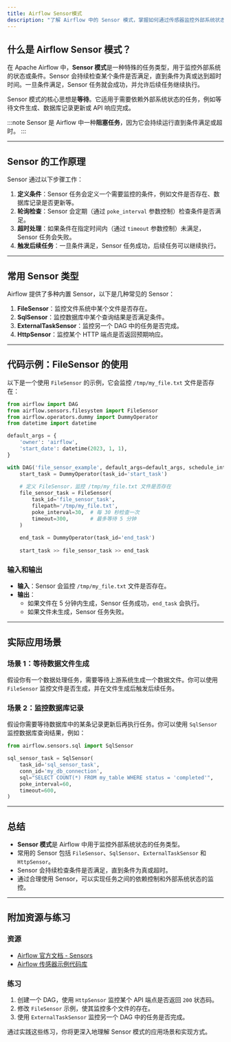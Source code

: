 ```yaml
---
title: Airflow Sensor模式
description: "了解 Airflow 中的 Sensor 模式，掌握如何通过传感器监控外部系统状态并触发任务执行。"
---
```


## 什么是 Airflow Sensor 模式？

在 Apache Airflow 中，**Sensor 模式**是一种特殊的任务类型，用于监控外部系统的状态或条件。Sensor 会持续检查某个条件是否满足，直到条件为真或达到超时时间。一旦条件满足，Sensor 任务就会成功，并允许后续任务继续执行。

Sensor 模式的核心思想是**等待**。它适用于需要依赖外部系统状态的任务，例如等待文件生成、数据库记录更新或 API 响应完成。

:::note
Sensor 是 Airflow 中一种**阻塞任务**，因为它会持续运行直到条件满足或超时。
:::

---

## Sensor 的工作原理

Sensor 通过以下步骤工作：

1. **定义条件**：Sensor 任务会定义一个需要监控的条件，例如文件是否存在、数据库记录是否更新等。
2. **轮询检查**：Sensor 会定期（通过 `poke_interval` 参数控制）检查条件是否满足。
3. **超时处理**：如果条件在指定时间内（通过 `timeout` 参数控制）未满足，Sensor 任务会失败。
4. **触发后续任务**：一旦条件满足，Sensor 任务成功，后续任务可以继续执行。

---

## 常用 Sensor 类型

Airflow 提供了多种内置 Sensor，以下是几种常见的 Sensor：

1. **FileSensor**：监控文件系统中某个文件是否存在。
2. **SqlSensor**：监控数据库中某个查询结果是否满足条件。
3. **ExternalTaskSensor**：监控另一个 DAG 中的任务是否完成。
4. **HttpSensor**：监控某个 HTTP 端点是否返回预期响应。

---

## 代码示例：FileSensor 的使用

以下是一个使用 `FileSensor` 的示例，它会监控 `/tmp/my_file.txt` 文件是否存在：

```python
from airflow import DAG
from airflow.sensors.filesystem import FileSensor
from airflow.operators.dummy import DummyOperator
from datetime import datetime

default_args = {
    'owner': 'airflow',
    'start_date': datetime(2023, 1, 1),
}

with DAG('file_sensor_example', default_args=default_args, schedule_interval=None) as dag:
    start_task = DummyOperator(task_id='start_task')
    
    # 定义 FileSensor，监控 /tmp/my_file.txt 文件是否存在
    file_sensor_task = FileSensor(
        task_id='file_sensor_task',
        filepath='/tmp/my_file.txt',
        poke_interval=30,  # 每 30 秒检查一次
        timeout=300,       # 最多等待 5 分钟
    )
    
    end_task = DummyOperator(task_id='end_task')
    
    start_task >> file_sensor_task >> end_task
```

### 输入和输出

- **输入**：Sensor 会监控 `/tmp/my_file.txt` 文件是否存在。
- **输出**：
  - 如果文件在 5 分钟内生成，Sensor 任务成功，`end_task` 会执行。
  - 如果文件未生成，Sensor 任务失败。

---

## 实际应用场景

### 场景 1：等待数据文件生成

假设你有一个数据处理任务，需要等待上游系统生成一个数据文件。你可以使用 `FileSensor` 监控文件是否生成，并在文件生成后触发后续任务。

### 场景 2：监控数据库记录

假设你需要等待数据库中的某条记录更新后再执行任务。你可以使用 `SqlSensor` 监控数据库查询结果，例如：

```python
from airflow.sensors.sql import SqlSensor

sql_sensor_task = SqlSensor(
    task_id='sql_sensor_task',
    conn_id='my_db_connection',
    sql="SELECT COUNT(*) FROM my_table WHERE status = 'completed'",
    poke_interval=60,
    timeout=600,
)
```

---

## 总结

- **Sensor 模式**是 Airflow 中用于监控外部系统状态的任务类型。
- 常用的 Sensor 包括 `FileSensor`、`SqlSensor`、`ExternalTaskSensor` 和 `HttpSensor`。
- Sensor 会持续检查条件是否满足，直到条件为真或超时。
- 通过合理使用 Sensor，可以实现任务之间的依赖控制和外部系统状态的监控。

---

## 附加资源与练习

### 资源
- [Airflow 官方文档 - Sensors](https://airflow.apache.org/docs/apache-airflow/stable/concepts/sensors.html)
- [Airflow 传感器示例代码库](https://github.com/apache/airflow/tree/main/airflow/sensors)

### 练习
1. 创建一个 DAG，使用 `HttpSensor` 监控某个 API 端点是否返回 `200` 状态码。
2. 修改 `FileSensor` 示例，使其监控多个文件的存在。
3. 使用 `ExternalTaskSensor` 监控另一个 DAG 中的任务是否完成。

通过实践这些练习，你将更深入地理解 Sensor 模式的应用场景和实现方式。